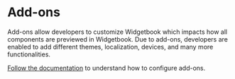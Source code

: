 # Add-ons

Add-ons allow developers to customize Widgetbook which impacts how all components are previewed in Widgetbook.
Due to add-ons, developers are enabled to add different themes, localization, devices, and many more functionalities.

[Follow the documentation](/add-ons/overview) to understand how to configure add-ons.
